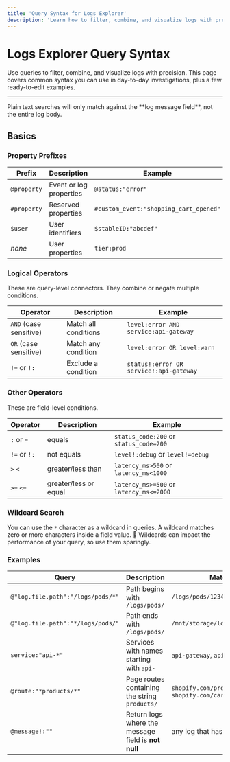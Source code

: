 ```yaml
---
title: 'Query Syntax for Logs Explorer'
description: 'Learn how to filter, combine, and visualize logs with precision using query syntax'
---
```


# Logs Explorer Query Syntax

Use queries to filter, combine, and visualize logs with precision. This page covers common syntax you can use in day-to-day investigations, plus a few ready-to-edit examples.

---

<Info>
Plain text searches will only match against the **log message field**, not the entire log body.
</Info>

## Basics

### Property Prefixes
| Prefix | Description | Example |
|--------|-------------|---------|
| `@property` | Event or log properties | `@status:"error"` |
| `#property` | Reserved properties | `#custom_event:"shopping_cart_opened"` |
| `$user` | User identifiers | `$stableID:"abcdef"` |
| *none* | User properties | `tier:prod` |

### Logical Operators
These are query-level connectors. They combine or negate multiple conditions.

| Operator | Description | Example |
|----------|-------------|---------|
| `AND` (case sensitive) | Match all conditions | `level:error AND service:api-gateway` |
| `OR` (case sensitive) | Match any condition | `level:error OR level:warn` |
| `!=` or `!:` | Exclude a condition | `status!:error OR service!:api-gateway` |

### Other Operators
These are field-level conditions.

| Operator | Description | Example |
|----------|-------------|---------|
| `:` or `=` | equals | `status_code:200` or `status_code=200` |
| `!=` or `!:` | not equals | `level!:debug` or `level!=debug` |
| `>` `<` | greater/less than | `latency_ms>500` or `latency_ms<1000` |
| `>=` `<=` | greater/less or equal | `latency_ms>=500` or `latency_ms<=2000` |

### Wildcard Search

You can use the `*` character as a wildcard in queries. A wildcard matches zero or more characters inside a field value.
🐌 Wildcards can impact the performance of your query, so use them sparingly.

### Examples

| Query | Description | Matches |
|-------|-------------|---------|
| `@"log.file.path":"/logs/pods/*"` | Path begins with `/logs/pods/` | `/logs/pods/1234/stdout.log` |
| `@"log.file.path":"*/logs/pods/"` | Path ends with `/logs/pods/` | `/mnt/storage/logs/pods/` |
| `service:"api-*"` | Services with names starting with `api-` | `api-gateway`, `api-auth` |
| `@route:"*products/*"` | Page routes containing the string `products/` | `shopify.com/products/tshirts`, `shopify.com/cart/products/view` |
| `@message!:""` | Return logs where the message field is **not null** | any log that has a `message` field |